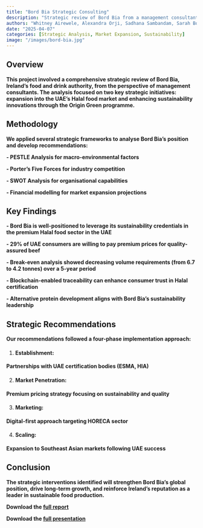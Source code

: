 ```yaml
---
title: "Bord Bia Strategic Consulting"
description: "Strategic review of Bord Bia from a management consultant perspective, focusing on market expansion and sustainability innovation."
authors: "Whitney Airewele, Alexandra Orji, Sadhana Sambandam, Sarah Bokunde, Ryan James, Conor Dawson"
date: "2025-04-07"
categories: [Strategic Analysis, Market Expansion, Sustainability]
image: "/images/bord-bia.jpg"
---
```


## Overview
**This project involved a comprehensive strategic review of Bord Bia, Ireland's food and drink authority, from the perspective of management consultants. The analysis focused on two key strategic initiatives: expansion into the UAE's Halal food market and enhancing sustainability innovations through the Origin Green programme.**

## Methodology
**We applied several strategic frameworks to analyse Bord Bia's position and develop recommendations:**

**- PESTLE Analysis for macro-environmental factors**

**- Porter's Five Forces for industry competition**

**- SWOT Analysis for organisational capabilities**

**- Financial modelling for market expansion projections**

## Key Findings
**- Bord Bia is well-positioned to leverage its sustainability credentials in the premium Halal food sector in the UAE**

**- 29% of UAE consumers are willing to pay premium prices for quality-assured beef**

**- Break-even analysis showed decreasing volume requirements (from 6.7 to 4.2 tonnes) over a 5-year period**

**- Blockchain-enabled traceability can enhance consumer trust in Halal certification**

**- Alternative protein development aligns with Bord Bia's sustainability leadership**

## Strategic Recommendations
**Our recommendations followed a four-phase implementation approach:**

1. #### Establishment: 

**Partnerships with UAE certification bodies (ESMA, HIA)**

2. #### Market Penetration:  

**Premium pricing strategy focusing on sustainability and quality**

3. #### Marketing:

**Digital-first approach targeting HORECA sector**

4. #### Scaling: 

**Expansion to Southeast Asian markets following UAE success**

## Conclusion
**The strategic interventions identified will strengthen Bord Bia's global position, drive long-term growth, and reinforce Ireland's reputation as a leader in sustainable food production.**

**Download the [full report](/portfolio/business-strategy.pdf)**

**Download the [full presentation](/portfolio/INTB7-Business-Strategy-Presentation.pdf)**